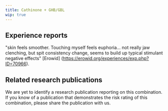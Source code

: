 ---
title: Cathinone + GHB/GBL
wip: true
---

## Experience reports

"skin feels smoother. Touching myself feels euphoria... not really jaw clenching, but spit consistency change, seems to build up typical stimulant negative effects" [Erowid] (https://erowid.org/experiences/exp.php?ID=70966).



## Related research publications

We are yet to identify a research publication reporting on this combination. If you know of a publication that demonstrates the risk rating of this combination, please share the publication with us.



